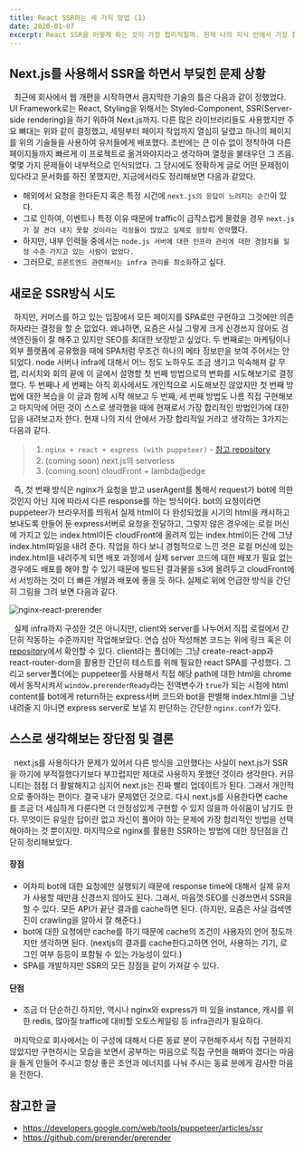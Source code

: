 ```yaml
---
title: React SSR하는 세 가지 방법 (1)
date: 2020-01-07
excerpt: React SSR을 어떻게 하는 것이 가장 합리적일까. 현재 나의 지식 안에서 가장 합리적이라고 생각하는 총 3가지 중 첫 번째에 대한 내용을 정리했다.
---
```


## Next.js를 사용해서 SSR을 하면서 부딪힌 문제 상황
&nbsp; 최근에 회사에서 웹 개편을 시작하면서 큼지막한 기술의 틀은 다음과 같이 정했었다. UI Framework로는 React, Styling을 위해서는 Styled-Component,
SSR(Server-side rendering)을 하기 위하여 Next.js까지. 다른 많은 라이브러리들도 사용했지만 주요 뼈대는 위와 같이 결정했고, 세팅부터
페이지 작업까지 열심히 달렸고 하나의 페이지를 위의 기술들을 사용하여 유저들에게 배포했다. 초반에는 큰 이슈 없이 정착하여 다른 페이지들까지 빠르게 이 프로젝트로 옮겨와야지라고 생각하며
열정을 불태우던 그 즈음. 몇몇 가지 문제들이 내부적으로 인식되었다. 그 당시에도 정확하게 글로 어떤 문제점이 있다라고 문서화를 하진 못했지만, 지금에서라도 정리해보면 다음과 같았다.

* 해외에서 요청을 한다든지 혹은 특정 시간에 `next.js의 응답이 느려지는 순간`이 있다.
* 그로 인하여, 이벤트나 특정 이유 때문에 traffic이 급작스럽게 몰렸을 경우 `next.js가 잘 견뎌 내지 못할 것이라는 걱정들이 많았고 실제로 굉장히 연약`했다.
* 하지만, 내부 인력들 중에서는 `node.js 서버에 대한 인프라 관리에 대한 경험치를 일정 수준 가지고 있는 사람이 없었다.`
* 그러므로, `프론트엔드 관련해서는 infra 관리를 최소화`하고 싶다.

## 새로운 SSR방식 시도
&nbsp; 하지만, 커머스를 하고 있는 입장에서 모든 페이지를 SPA로만 구현하고 그것에만 의존하자라는 결정을 할 순 없었다. 왜냐하면, 요즘은 사실 그렇게 크게 신경쓰지 않아도
검색엔진들이 잘 해주고 있지만 SEO를 최대한 보장받고 싶었다. 두 번째로는 마케팅이나 외부 플랫폼에 공유했을 때에 SPA처럼 무조건 하나의 메타 정보만을 보여 주어서는
안 되었다. node 서버나 infra에 대해서 어느 정도 노하우도 조금 생기고 익숙해져 갈 무렵, 리서치와 회의 끝에 이 글에서 설명할 첫 번째 방법으로의 변화를 시도해보기로 결정했다.
두 번째나 세 번째는 아직 회사에서도 개인적으로 시도해보진 않았지만 첫 번째 방법에 대한 복습을 이 글과 함께 시작 해보고 두 번째, 세 번째 방법도 나름 직접 구현해보고 마지막에 어떤 것이 스스로 생각했을 때에
현재로서 가장 합리적인 방법인가에 대한 답을 내려보고자 한다. 현재 나의 지식 안에서 가장 합리적일 거라고 생각하는 3가지는 다음과 같다.

> 1) `nginx + react + express (with puppeteer)` - [참고 repository](https://github.com/impressor615/nginx-react-prerender) <br />
> 2) (coming soon) next.js의 serverless <br />
> 3) (coming soon) cloudFront + lambda@edge <br />

&nbsp; 즉, 첫 번째 방식은 nginx가 요청을 받고 userAgent를 통해서 request가 bot에 의한 것인지 아닌 지에 따라서 다른 response를 하는 방식이다.
bot의 요청이라면 puppeteer가 브라우저를 띄워서 실제 html이 다 완성되었을 시기의 html을 캐시하고 보내도록 만들어 둔 express서버로 요청을 전달하고,
그렇지 않은 경우에는 로컬 머신에 가지고 있는 index.html이든 cloudFront에 올려져 있는 index.html이든 간에 그냥 index.html파일을 내려 준다.
작업을 하다 보니 경험적으로 느낀 것은 로컬 머신에 있는 index.html을 내려주게 되면 배포 과정에서 실제 server 코드에 대한 배포가 필요 없는 경우에도 배포를 해야 할 수 있기 때문에
빌드된 결과물을 s3에 올려두고 cloudFront에서 서빙하는 것이 더 빠른 개발과 배포에 좋을 듯 하다. 실제로 위에 언급한 방식을 간단히 그림을 그려 보면 다음과 같다.

![nginx-react-prerender](../assets/first-react-ssr-diagram.png)

&nbsp; 실제 infra까지 구성한 것은 아니지만, client와 server를 나누어서 직접 로컬에서 간단히 작동하는 수준까지만 작업해보았다.
연습 삼아 작성해본 코드는 위에 링크 혹은 이 [repository](https://github.com/impressor615/nginx-react-prerender)에서 확인할 수 있다. client라는 폴더에는
그냥 create-react-app과 react-router-dom을 활용한 간단히 테스트를 위해 필요한 react SPA를 구성했다. 그리고 server폴더에는 puppeteer를 사용해서
직접 해당 path에 대한 html을 chrome에서 동작시켜서 `window.prerenderReady`라는 전역변수가 `true`가 되는 시점에 html content를 bot에게 return하는
express서버 코드와 bot을 판별해 index.html을 그냥 내려줄 지 아니면 express server로 보낼 지 판단하는 간단한 `nginx.conf`가 있다.

## 스스로 생각해보는 장단점 및 결론

&nbsp; next.js를 사용하다가 문제가 있어서 다른 방식을 고안했다는 사실이 next.js가 SSR을 하기에 부적절했다기보다 부끄럽지만 제대로 사용하지 못했던 것이라 생각한다.
커뮤니티는 점점 더 활발해지고 심지어 next.js는 진짜 빨리 업데이트가 된다. 그래서 개인적으로 좋아하는 편이다. 결국 내가 문제였던 것으로.
다시 next.js를 사용한다면 cache를 조금 더 세심하게 다룬다면 더 안정성있게 구현할 수 있지 않을까 아쉬움이 남기도 한다.
무엇이든 유일한 답이란 없고 자신이 풀어야 하는 문제에 가장 합리적인 방법을 선택해야하는 것 뿐이지만. 마지막으로 nginx를 활용한 SSR하는 방법에 대한 장단점을 간단히 정리해보았다.

#### 장점
* 어차피 bot에 대한 요청에만 실행되기 때문에 response time에 대해서 실제 유저가 사용할 때만큼 신경쓰지 않아도 된다. 그래서, 마음껏 SEO를 신경쓰면서 SSR을 할 수 있다. 모든 API가 끝난 결과를 cache하면 된다. (하지만, 요즘은 사실 검색엔진이 crawling을 알아서 잘 해준다.)
* bot에 대한 요청에만 cache를 하기 때문에 cache의 조건이 사용자의 언어 정도까지만 생각하면 된다. (nextjs의 결과를 cache한다고하면 언어, 사용하는 기기, 로그인 여부 등등이 포함될 수 있는 가능성이 있다.)
* SPA를 개발하지만 SSR의 모든 장점을 같이 가져갈 수 있다.

#### 단점
* 조금 더 단순하긴 하지만, 역시나 nginx와 express가 떠 있을 instance, 캐시를 위한 redis, 많아질 traffic에 대비할 오토스케일링 등 infra관리가 필요하다.

&nbsp; 마지막으로 회사에서는 이 구성에 대해서 다른 동료 분이 구현해주셔서 직접 구현하지 않았지만 구현하시는 모습을 보면서 공부하는 마음으로
직접 구현을 해봐야 겠다는 마음을 들게 만들어 주시고 항상 좋은 조언과 에너지를 나눠 주시는 동료 분에게 감사한 마음을 전한다.

## 참고한 글
- https://developers.google.com/web/tools/puppeteer/articles/ssr
- https://github.com/prerender/prerender

